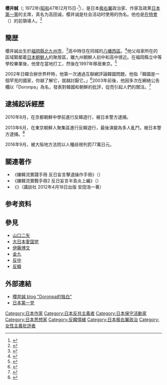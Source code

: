 {{Infobox officeholder
|name           = 櫻井誠
|native_name    = {{lang|ja|桜井誠}}
|native_name_lang = ja
|image          = Makoto Sakurai 01.JPG
|caption        = 櫻井誠於2016年7月24日在[[東京|東京]][[上野站|上野站]]為[[2016年東京都知事選舉|2016年東京都知事選舉]]拉票
|office         = {{link-ja|日本第一黨|日本第一党}}領袖
|term_start     = 2017年2月26日
|predecessor    = 職位創立
|successor      = 
|office1        = 
|term_start1    = 
|term_end1      = 
|predecessor1   = 
|successor1     = 
|birth_name     = {{Nihongo|髙田誠|たかた まこと|Takata Makoto}}
|birth_date     = {{birth date and age|1972|02|15}}<ref>{{Cite web |url=https://www.imdb.com/name/nm6528408/bio?ref_=nm_ov_bio_sm |title=Makoto Sakurai - Biography - IMDb |access-date=2019-09-29 |archive-date=2021-03-09 |archive-url=https://web.archive.org/web/20210309024001/https://www.imdb.com/name/nm6528408/bio?ref_=nm_ov_bio_sm |dead-url=no }}</ref>
|birth_place    = {{JAP}}[[福岡縣|福岡縣]][[北九州市|北九州市]][[八幡西區|八幡西區]]
|residence      = {{JAP}}[[東京都|東京都]][[世田谷區|世田谷區]]
|party          = {{link-ja|日本第一黨|日本第一党}}
|spouse         = 
|children       = 
|religion      = [[佛教|佛教]]、[[神道教|神道教]]（[[淨土真宗本願寺派|淨土真宗本願寺派]]、[[真宗大谷派|真宗大谷派]]）
|education      = 
|known_for      =[[在特會|在特會]]創立者
|website        = {{URL|http://ameblo.jp/doronpa01/}} {{Ja}}
}}
'''櫻井誠'''（{{jpn|j=桜井 誠|hg=さくらい まこと|rm=Sakurai Makoto}}; 1972年([[昭和|昭和]]47年)2月15日-<ref>{{Cite web|title=「平成28年東京都知事選挙選挙長告示第2号「東京都知事選挙における候補者の届出」|url=https://web.archive.org/web/20160727055040/http:/www.tokyoto-koho.metro.tokyo.jp/pdfdata/9158/2016_64.pdf|access-date=2021-12-28|format=pdf|work=web.archive.org}}</ref>），是日本[[極右翼|极右翼]]政治家、作家及政黨[[日本第一黨|日本第一黨]]的主席，真名为高田诚，樱井诚是社会活动时使用的伪名。他也是[[在特會|在特會]]（{{lang-ja|在日特権を許さない市民の会}}）的前領導人。<ref>{{Cite book|title=『日本第一党宣言』|publisher=青林堂|year=2017年5月20日|isbn=9784792605902|location=日本}}</ref>

== 簡歴 ==
櫻井誠出生於[[福冈县|福岡縣]][[北九州市|北九州市]]，<ref>{{Cite web|title=【東京都知事選】桜井誠氏が激白！「間違ったことはしていない」「来年の都議選に１０〜２０人立候補させます」|url=https://www.sankei.com/article/20160713-IQDUESFC7ROT7DO5XWOVHOTZTA/|access-date=2021-12-28|date=2016-07-29|last=INC|first=SANKEI DIGITAL|work=産経ニュース|language=ja|archive-date=2021-12-28|archive-url=https://web.archive.org/web/20211228084954/https://www.sankei.com/article/20160713-IQDUESFC7ROT7DO5XWOVHOTZTA/|dead-url=no}}</ref>高中時住在同城的[[八幡西區|八幡西區]]。<ref>{{Cite book|title=『ネットと愛国 在特会の「闇」を追いかけて』|last=安田浩一|publisher=講談社|isbn=9784062171120}}</ref>他父母家所在的區域緊鄰着[[日本朝鮮人|日本朝鮮人]]的聚居區，離九州朝鮮人初中和高中很近。在福岡縣立中等學校畢業後，他曾在當地打工，然後在1997年移居東京。<ref>{{Cite book|title=『ネットと愛国 在特会の「闇」を追いかけて』|last=安田浩一|publisher=講談社|year=2012年4月17日|isbn=9784062171120|pages=p. 24-29}}</ref>

2002年日韓合辦世界杯時，他第一次通過互聯網評論韓國問題，他指「韓國是一個罕見的國家，你越了解它，就越討厭它。」<ref>{{Cite web|title=“忘れられないある韓国人との出会い【思考するからこそ人間である】|url=https://web.archive.org/web/20080104005712/http://members.at.infoseek.co.jp/konrot/koramu14.htm|access-date=2021-12-28|author=桜井誠|work=web.archive.org}}</ref>2003年前後，他因多次在網絡公告欄以「Doronpa」為名，發表對韓國和朝鮮的批評，從而引起人們的關注。<ref>{{Cite book|title=ネットと愛国 在特会の「闇」を追いかけて|last=安田浩一|publisher=講談社|year=2012年4月17日|isbn=9784062171120|pages=pp. 33–34}}</ref>

==逮捕起诉經歷==
2010年8月，在京都朝鮮中學前進行反韓遊行，被日本警方逮捕。

2013年6月，在東京朝鮮人聚集區進行反韓遊行，最後演變為多人亂鬥，被日本警方逮捕。<ref>{{cite web|url=https://cn.nytimes.com/world/20130618/c18japan/zh-hant/|title=日本排外團體遊行致東京街頭鬥毆|access-date=2019-05-02|archive-date=2019-05-02|archive-url=https://web.archive.org/web/20190502051422/https://cn.nytimes.com/world/20130618/c18japan/zh-hant/|dead-url=no}}</ref>

2016年9月，被大阪地方法院以人種歧視判罰77萬日元。

== 關連著作 ==
* 《嫌韓流實踐手冊 反日妄言擊退操作手冊》（{{lang|ja|嫌韓流実践ハンドブック　反日妄言撃退マニュアル}}）
* 《嫌韓流實戰手冊2 反日妄言半島炎上編》（{{lang|ja|嫌韓流実戦ハンドブック2　反日妄言半島炎上編}}）
* 《{{lang|ja|ネットと愛国 在特会の「闇」を追いかけて}}》（講談社 2012年4月18日出版 安田浩一著）

== 参考资料 ==
{{reflist}}

== 參見 ==
* [[山口二矢|山口二矢]]
* [[大日本愛国党|大日本愛国党]]
* [[伊藤博文|伊藤博文]]
* [[金九|金九]]
* [[反中|反中]]
* [[反韓|反韓]]

== 外部連結 ==
* [http://ameblo.jp/doronpa01/ 櫻井誠 blog "Doronpa的独白"] {{Wayback|url=http://ameblo.jp/doronpa01/ |date=20210322214941 }}{{ja icon}}
* [http://japan-first.net/ 日本第一党] {{Wayback|url=http://japan-first.net/ |date=20210217071428 }} {{ja icon}}

{{日本右翼团体}}
{{Authority control}}

{{DEFAULTSORT:Sakurai Makoto}}
[[Category:日本作家|Category:日本作家]]
[[Category:日本反共主義者|Category:日本反共主義者]]
[[Category:日本保守活動家|Category:日本保守活動家]]
[[Category:日本思想家|Category:日本思想家]]
[[Category:反韓情緒|Category:反韓情緒]]
[[Category:日本极右翼政治|Category:日本极右翼政治]]
[[Category:女性主義批評者|Category:女性主義批評者]]